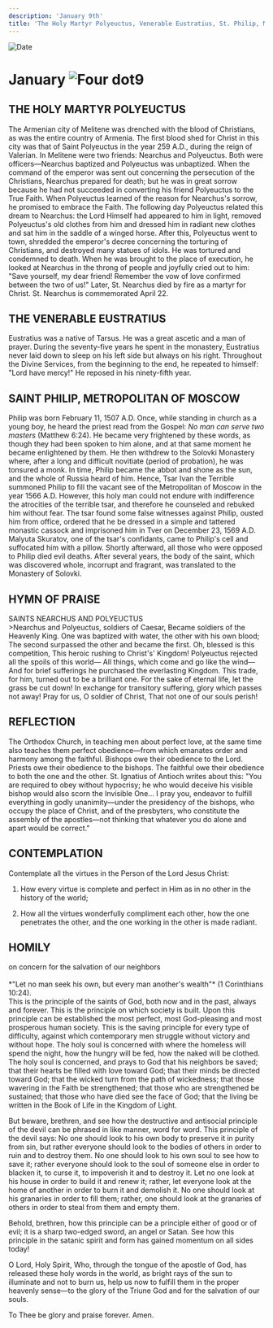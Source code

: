 ```yaml
---
description: 'January 9th'
title: 'The Holy Martyr Polyeuctus, Venerable Eustratius, St. Philip, Metropolitan of Moscow'
---
```


<RunningHead />
<Image src="/title-imprint.png" height={68} width={50} alt="Date" className="title-imprint"/>

# <div id="date">January <Image className="four-dot" src="/four-dot.png" height={15} width={15} alt="Four dot" />9</div>

## THE HOLY MARTYR POLYEUCTUS

The Armenian city of Melitene was drenched with the blood of Christians, as was the entire country of Armenia. The first blood shed for Christ in this city was that of Saint Polyeuctus in the year 259 A.D., during the reign of Valerian. In Melitene were two friends: Nearchus and Polyeuctus. Both were officers—Nearchus baptized and Polyeuctus was unbaptized. When the command of the emperor was sent out concerning the persecution of the Christians, Nearchus prepared for death; but he was in great sorrow because he had not succeeded in converting his friend Polyeuctus to the True Faith. When Polyeuctus learned of the reason for Nearchus's sorrow, he promised to embrace the Faith. The following day Polyeuctus related this dream to Nearchus: the Lord Himself had appeared to him in light, removed Polyeuctus's old clothes from him and dressed him in radiant new clothes and sat him in the saddle of a winged horse. After this, Polyeuctus went to town, shredded the emperor's decree concerning the torturing of Christians, and destroyed many statues of idols. He was tortured and condemned to death. When he was brought to the place of execution, he looked at Nearchus in the throng of people and joyfully cried out to him: "Save yourself, my dear friend! Remember the vow of love confirmed between the two of us!" Later, St. Nearchus died by fire as a martyr for Christ. St. Nearchus is commemorated April 22.

## THE VENERABLE EUSTRATIUS

Eustratius was a native of Tarsus. He was a great ascetic and a man of prayer. During the seventy-five years he spent in the monastery, Eustratius never laid down to sleep on his left side but always on his right. Throughout the Divine Services, from the beginning to the end, he repeated to himself: "Lord have mercy!" He reposed in his ninety-fifth year.

## SAINT PHILIP, METROPOLITAN OF MOSCOW

Philip was born February 11, 1507 A.D. Once, while standing in church as a young boy, he heard the priest read from the Gospel: *No man can serve two masters* (Matthew 6:24). He became very frightened by these words, as though they had been spoken to him alone, and at that same moment he became enlightened by them. He then withdrew to the Solovki Monastery where, after a long and difficult novitiate (period of probation), he was tonsured a monk. In time, Philip became the abbot and shone as the sun, and the whole of Russia heard of him. Hence, Tsar Ivan the Terrible summoned Philip to fill the vacant see of the  Metropolitan of Moscow in the year 1566 A.D. However, this holy man could not endure with indifference the atrocities of the terrible tsar, and therefore he counseled and rebuked him without fear. The tsar found some false witnesses against Philip, ousted him from office, ordered that he be dressed in a simple and tattered monastic cassock and imprisoned him in Tver on December 23, 1569 A.D. Malyuta Skuratov, one of the tsar's confidants, came to Philip's cell and suffocated him with a pillow. Shortly afterward, all those who were opposed to Philip died evil deaths. After several years, the body of the saint, which was discovered whole, incorrupt and fragrant, was translated to the Monastery of Solovki.


## HYMN OF PRAISE
<div style={{textAlign:'center', color:'crimson', fontWeight:'bold'}}>
SAINTS NEARCHUS AND POLYEUCTUS
</div>
>Nearchus and Polyeuctus, soldiers of Caesar,  
Became soldiers of the Heavenly King.  
One was baptized with water, the other with his own blood;  
The second surpassed the other and became the first.  
Oh, blessed is this competition,  
This heroic rushing to Christ's' Kingdom!  
Polyeuctus rejected all the spoils of this world—  
All things, which come and go like the wind—  
And for brief sufferings he purchased the everlasting Kingdom.  
This trade, for him, turned out to be a brilliant one.  
For the sake of eternal life, let the grass be cut down!  
In exchange for transitory suffering, glory which passes not away!  
Pray for us, O soldier of Christ,  
That not one of our souls perish!  

## REFLECTION

The Orthodox Church, in teaching men about perfect love, at the same time also teaches them perfect obedience—from which emanates order and harmony among the faithful. Bishops owe their obedience to the Lord. Priests owe their obedience to the bishops. The faithful owe their obedience to both the one and the other. St. Ignatius of Antioch writes about this: "You are required to obey without hypocrisy; he who would deceive his visible bishop would also scorn the Invisible One... I pray you, endeavor to fulfill everything in godly unanimity—under the presidency of the bishops, who occupy the place of Christ, and of the presbyters, who constitute the assembly of the apostles—not thinking that whatever you do alone and apart would be correct."


## CONTEMPLATION

Contemplate all the virtues in the Person of the Lord Jesus Christ:

1. How every virtue is complete and perfect in Him as in no other in the history of the world;

2. How all the virtues wonderfully compliment each other, how the one penetrates the other, and the one working in the other is made radiant.


## HOMILY
<div style={{textAlign:'center', color:'crimson', fontWeight:'bold'}}>
on concern for the salvation of our neighbors
</div><br />
<div style={{textAlign:'right'}}>
*"Let no man seek his own, but every man another's wealth"* (1 Corinthians 10:24).
</div>
This is the principle of the saints of God, both now and in the past, always and forever. This is the principle on which society is built. Upon this principle can be established the most perfect, most God-pleasing and most prosperous human society. This is the saving principle for every type of difficulty, against which contemporary men struggle without victory and without hope. The holy soul is concerned with where the homeless will spend the night, how the hungry will be fed, how the naked will be clothed. The holy soul is concerned, and prays to God that his neighbors be saved; that their hearts be filled with love toward God; that their minds be directed toward God; that the wicked turn from the path of wickedness; that those wavering in the Faith be strengthened; that those who are strengthened be sustained; that those who have died see the face of God; that the living be written in the Book of Life in the Kingdom of Light.

But beware, brethren, and see how the destructive and antisocial principle of the devil can be phrased in like manner, word for word. This principle of the devil says: No one should look to his own body to preserve it in purity from sin, but rather everyone should look to the bodies of others in order to ruin and to destroy them. No one should look to his own soul to see how to save it; rather everyone should look to the soul of someone else in order to blacken it, to curse it, to impoverish it and to destroy it. Let no one look at his house in order to build it and renew it; rather, let everyone look at the home of another in order to burn it and demolish it. No one should look at his granaries in order to fill them; rather, one should look at the granaries of others in order to steal from them and empty them.

Behold, brethren, how this principle can be a principle either of good or of evil; it is a sharp two-edged sword, an angel or Satan. See how this principle in the satanic spirit and form has gained momentum on all sides today!

O Lord, Holy Spirit, Who, through the tongue of the apostle of God, has released these holy words in the world, as bright rays of the sun to illuminate and not to burn us, help us now to fulfill them in the proper heavenly sense—to the glory of the Triune God and for the salvation of our souls.

To Thee be glory and praise forever. Amen.